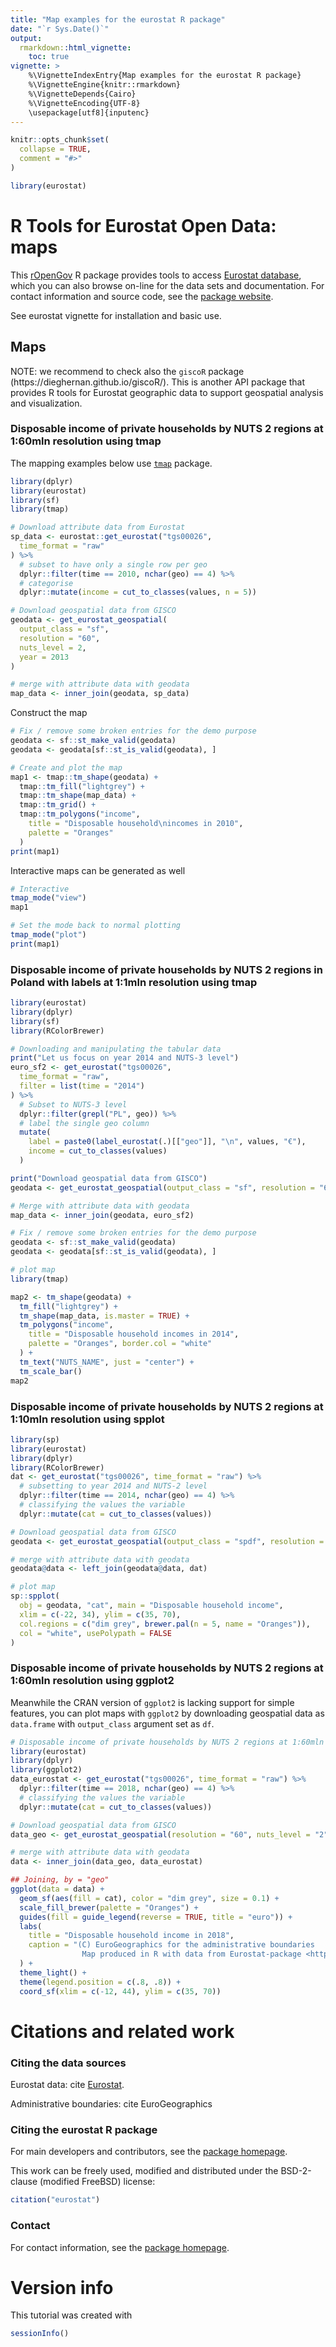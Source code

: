 ```yaml
---
title: "Map examples for the eurostat R package"
date: "`r Sys.Date()`"
output:
  rmarkdown::html_vignette:
    toc: true
vignette: >
    %\VignetteIndexEntry{Map examples for the eurostat R package}
    %\VignetteEngine{knitr::rmarkdown}
    %\VignetteDepends{Cairo}
    %\VignetteEncoding{UTF-8}
    \usepackage[utf8]{inputenc}
---
```


```r
knitr::opts_chunk$set(
  collapse = TRUE,
  comment = "#>"
)
```

```r
library(eurostat)
```

# R Tools for Eurostat Open Data: maps

This [rOpenGov](http://ropengov.github.io) R package provides tools to access [Eurostat database](http://ec.europa.eu/eurostat/data/database), which you can also browse on-line for the data sets and documentation. For contact information and source code, see the [package website](http://ropengov.github.io/eurostat/).

See eurostat vignette for installation and basic use.

## Maps 

NOTE: we recommend to check also the `giscoR` package (https://dieghernan.github.io/giscoR/). This is another API package that provides R tools for Eurostat geographic data to support geospatial analysis and visualization.

###  Disposable income of private households by NUTS 2 regions at 1:60mln resolution using tmap

The mapping examples below use [`tmap`](https://github.com/mtennekes/tmap) package.


```r
library(dplyr)
library(eurostat)
library(sf)
library(tmap)

# Download attribute data from Eurostat
sp_data <- eurostat::get_eurostat("tgs00026",
  time_format = "raw"
) %>%
  # subset to have only a single row per geo
  dplyr::filter(time == 2010, nchar(geo) == 4) %>%
  # categorise
  dplyr::mutate(income = cut_to_classes(values, n = 5))

# Download geospatial data from GISCO
geodata <- get_eurostat_geospatial(
  output_class = "sf",
  resolution = "60",
  nuts_level = 2,
  year = 2013
)

# merge with attribute data with geodata
map_data <- inner_join(geodata, sp_data)
```


Construct the map

```r
# Fix / remove some broken entries for the demo purpose
geodata <- sf::st_make_valid(geodata)
geodata <- geodata[sf::st_is_valid(geodata), ]

# Create and plot the map
map1 <- tmap::tm_shape(geodata) +
  tmap::tm_fill("lightgrey") +
  tmap::tm_shape(map_data) +
  tmap::tm_grid() +
  tmap::tm_polygons("income",
    title = "Disposable household\nincomes in 2010",
    palette = "Oranges"
  )
print(map1)
```

Interactive maps can be generated as well

```r
# Interactive
tmap_mode("view")
map1

# Set the mode back to normal plotting
tmap_mode("plot")
print(map1)
```

### Disposable income of private households by NUTS 2 regions in Poland with labels at 1:1mln resolution using tmap

```r
library(eurostat)
library(dplyr)
library(sf)
library(RColorBrewer)

# Downloading and manipulating the tabular data
print("Let us focus on year 2014 and NUTS-3 level")
euro_sf2 <- get_eurostat("tgs00026",
  time_format = "raw",
  filter = list(time = "2014")
) %>%
  # Subset to NUTS-3 level
  dplyr::filter(grepl("PL", geo)) %>%
  # label the single geo column
  mutate(
    label = paste0(label_eurostat(.)[["geo"]], "\n", values, "€"),
    income = cut_to_classes(values)
  )

print("Download geospatial data from GISCO")
geodata <- get_eurostat_geospatial(output_class = "sf", resolution = "60", nuts_level = 2, year = 2013)

# Merge with attribute data with geodata
map_data <- inner_join(geodata, euro_sf2)

# Fix / remove some broken entries for the demo purpose
geodata <- sf::st_make_valid(geodata)
geodata <- geodata[sf::st_is_valid(geodata), ]

# plot map
library(tmap)

map2 <- tm_shape(geodata) +
  tm_fill("lightgrey") +
  tm_shape(map_data, is.master = TRUE) +
  tm_polygons("income",
    title = "Disposable household incomes in 2014",
    palette = "Oranges", border.col = "white"
  ) +
  tm_text("NUTS_NAME", just = "center") +
  tm_scale_bar()
map2
```

### Disposable income of private households by NUTS 2 regions at 1:10mln resolution using spplot

```r
library(sp)
library(eurostat)
library(dplyr)
library(RColorBrewer)
dat <- get_eurostat("tgs00026", time_format = "raw") %>%
  # subsetting to year 2014 and NUTS-2 level
  dplyr::filter(time == 2014, nchar(geo) == 4) %>%
  # classifying the values the variable
  dplyr::mutate(cat = cut_to_classes(values))

# Download geospatial data from GISCO
geodata <- get_eurostat_geospatial(output_class = "spdf", resolution = "10", nuts_level = 2, year = 2013)

# merge with attribute data with geodata
geodata@data <- left_join(geodata@data, dat)

# plot map
sp::spplot(
  obj = geodata, "cat", main = "Disposable household income",
  xlim = c(-22, 34), ylim = c(35, 70),
  col.regions = c("dim grey", brewer.pal(n = 5, name = "Oranges")),
  col = "white", usePolypath = FALSE
)
```

### Disposable income of private households by NUTS 2 regions at 1:60mln resolution using ggplot2

Meanwhile the CRAN version of `ggplot2` is lacking support for simple features, you can plot maps with `ggplot2` by downloading geospatial data as `data.frame` with `output_class` argument set as `df`.

```r
# Disposable income of private households by NUTS 2 regions at 1:60mln res
library(eurostat)
library(dplyr)
library(ggplot2)
data_eurostat <- get_eurostat("tgs00026", time_format = "raw") %>%
  dplyr::filter(time == 2018, nchar(geo) == 4) %>%
  # classifying the values the variable
  dplyr::mutate(cat = cut_to_classes(values))

# Download geospatial data from GISCO
data_geo <- get_eurostat_geospatial(resolution = "60", nuts_level = "2", year = 2021)

# merge with attribute data with geodata
data <- inner_join(data_geo, data_eurostat)

## Joining, by = "geo"
ggplot(data = data) +
  geom_sf(aes(fill = cat), color = "dim grey", size = 0.1) +
  scale_fill_brewer(palette = "Oranges") +
  guides(fill = guide_legend(reverse = TRUE, title = "euro")) +
  labs(
    title = "Disposable household income in 2018",
    caption = "(C) EuroGeographics for the administrative boundaries
                Map produced in R with data from Eurostat-package <http://ropengov.github.io/eurostat>"
  ) +
  theme_light() +
  theme(legend.position = c(.8, .8)) +
  coord_sf(xlim = c(-12, 44), ylim = c(35, 70))
```


# Citations and related work

### Citing the data sources

Eurostat data: cite [Eurostat](http://ec.europa.eu/eurostat/).

Administrative boundaries: cite EuroGeographics


### Citing the eurostat R package

For main developers and contributors, see the [package homepage](http://ropengov.github.io/eurostat).

This work can be freely used, modified and distributed under the
BSD-2-clause (modified FreeBSD) license:

```r
citation("eurostat")
```


### Contact

For contact information, see the [package homepage](http://ropengov.github.io/eurostat).


# Version info

This tutorial was created with

```r
sessionInfo()
```
